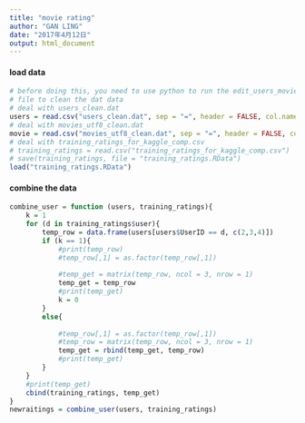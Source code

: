 ---
title: "movie rating"
author: "GAN LING"
date: "2017年4月12日"
output: html_document
---

#### load data

```{r}
# before doing this, you need to use python to run the edit_users_movies_dat.py
# file to clean the dat data
# deal with users_clean.dat
users = read.csv("users_clean.dat", sep = "=", header = FALSE, col.names = c("UserID","Gender","Age","Occupation","Zip-code"))
# deal with movies_utf8_clean.dat
movie = read.csv("movies_utf8_clean.dat", sep = "=", header = FALSE, col.names = c("MovieID","Title","Genres"))
# deal with training_ratings_for_kaggle_comp.csv
# training_ratings = read.csv("training_ratings_for_kaggle_comp.csv")
# save(training_ratings, file = "training_ratings.RData")
load("training_ratings.RData")
```

#### combine the data

```{r}
combine_user = function (users, training_ratings){
    k = 1
    for (d in training_ratings$user){
        temp_row = data.frame(users[users$UserID == d, c(2,3,4)])
        if (k == 1){
            #print(temp_row)
            #temp_row[,1] = as.factor(temp_row[,1])
            
            #temp_get = matrix(temp_row, ncol = 3, nrow = 1)
            temp_get = temp_row
            #print(temp_get)
            k = 0
        }
        else{
            
            #temp_row[,1] = as.factor(temp_row[,1])
            #temp_row = matrix(temp_row, ncol = 3, nrow = 1)
            temp_get = rbind(temp_get, temp_row)
            #print(temp_get)
        }
    }
    #print(temp_get)
    cbind(training_ratings, temp_get)
}
newraitings = combine_user(users, training_ratings)
```
